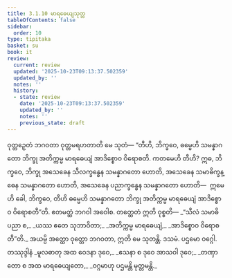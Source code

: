 ```yaml
---
title: 3.1.10 မာရဓေယျသုတ္တ
tableOfContents: false
sidebar:
  order: 10
type: tipitaka
basket: su
book: it
review:
  current: review
  updated: '2025-10-23T09:13:37.502359'
  updated_by: ''
  notes: ''
  history:
  - state: review
    date: '2025-10-23T09:13:37.502359'
    updated_by: ''
    notes: ''
    previous_state: draft
---
```



<ReviewStatus review={frontmatter.review} showDetails={true} />

<HypothesisAnnotation frontmatter={frontmatter} />

<DynamicBreadcrumb />

<Division number="59" book="it" e="ch" v="18" p="230">

<Paragraph number="379" book="it">
ဝုတ္တဉှေတံ ဘဂဝတာ ဝုတ္တမရဟတာတိ မေ သုတံ—
</Paragraph>

<Paragraph number="380" book="it">
“တီဟိ, ဘိက္ခဝေ, ဓမ္မေဟိ သမန္နာဂတော ဘိက္ခု အတိက္ကမ္မ မာရဓေယျံ အာဒိစ္စောဝ ဝိရောစတိ. ကတမေဟိ တီဟိ? ဣဓ, ဘိက္ခဝေ, ဘိက္ခု အသေခေန သီလက္ခန္ဓေန သမန္နာဂတော ဟောတိ, အသေခေန သမာဓိက္ခန္ဓေန သမန္နာဂတော ဟောတိ, အသေခေန ပညာက္ခန္ဓေန သမန္နာဂတော ဟောတိ—  ဣမေဟိ ခေါ, ဘိက္ခဝေ, တီဟိ ဓမ္မေဟိ သမန္နာဂတော ဘိက္ခု အတိက္ကမ္မ မာရဓေယျံ အာဒိစ္စောဝ ဝိရောစတီ”တိ. ဧတမတ္ထံ ဘဂဝါ အဝေါစ. တတ္ထေတံ ဣတိ ဝုစ္စတိ—
</Paragraph>

<Paragraph number="381" type="verses" book="it">
_“သီလံ သမာဓိ ပညာ စ,_  
_ယဿ ဧတေ သုဘာဝိတာ;_  
_အတိက္ကမ္မ မာရဓေယျံ,_  
_အာဒိစ္စောဝ ဝိရောစတီ”တိ._  

</Paragraph>

<Paragraph number="382" book="it">
အယမ္ပိ အတ္ထော ဝုတ္တော ဘဂဝတာ, ဣတိ မေ သုတန္တိ.

</Paragraph>
</Division>

<Paragraph number="383" type="center" book="it">
ဒသမံ.



</Paragraph>

<Paragraph number="384" type="center" book="it">
ပဌမော ဝဂ္ဂေါ.



</Paragraph>

<Paragraph number="385" type="center" book="it">
တဿုဒ္ဒါနံ


</Paragraph>

<Paragraph number="386" type="verses" book="it">
_မူလဓာတု အထ ဝေဒနာ ဒုဝေ,_  
_ဧသနာ စ ဒုဝေ အာသဝါ ဒုဝေ;_  
_တဏှာတော စ အထ မာရဓေယျတော,_  
_ဝဂ္ဂမာဟု ပဌမန္တိ မုတ္တမန္တိ._
</Paragraph>